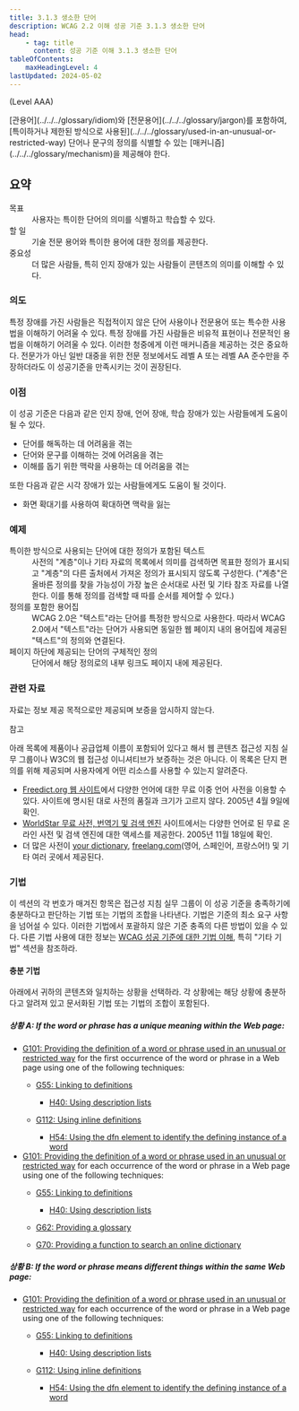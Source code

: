 ```yaml
---
title: 3.1.3 생소한 단어
description: WCAG 2.2 이해 성공 기준 3.1.3 생소한 단어
head:
    - tag: title
      content: 성공 기준 이해 3.1.3 생소한 단어
tableOfContents:
    maxHeadingLevel: 4
lastUpdated: 2024-05-02
---
```



(Level AAA)

<Card title="성공 기준(SC)">
[관용어](../../../glossary/idiom)와 [전문용어](../../../glossary/jargon)를 포함하여, [특이하거나 제한된 방식으로 사용된](../../../glossary/used-in-an-unusual-or-restricted-way) 단어나 문구의 정의를 식별할 수 있는 [매커니즘](../../../glossary/mechanism)을 제공해야 한다.
</Card>

## 요약

<dl>
<dt>목표</dt>
<dd>사용자는 특이한 단어의 의미를 식별하고 학습할 수 있다.</dd>
<dt>할 일</dt>
<dd>기술 전문 용어와 특이한 용어에 대한 정의를 제공한다.</dd>
<dt>중요성</dt>
<dd>더 많은 사람들, 특히 인지 장애가 있는 사람들이 콘텐츠의 의미를 이해할 수 있다.</dd>
</dl>

### 의도

특정 장애를 가진 사람들은 직접적이지 않은 단어 사용이나 전문용어 또는 특수한 사용법을 이해하기 어려울 수 있다. 특정 장애를 가진 사람들은 비유적 표현이나 전문적인 용법을 이해하기 어려울 수 있다. 이러한 청중에게 이런 매커니즘을 제공하는 것은 중요하다. 전문가가 아닌 일반 대중을 위한 전문 정보에서도 레벨 A 또는 레벨 AA 준수만을 주장하더라도 이 성공기준을 만족시키는 것이 권장된다.

### 이점

이 성공 기준은 다음과 같은 인지 장애, 언어 장애, 학습 장애가 있는 사람들에게 도움이 될 수 있다.

*   단어를 해독하는 데 어려움을 겪는
*   단어와 문구를 이해하는 것에 어려움을 겪는
*   이해를 돕기 위한 맥락을 사용하는 데 어려움을 겪는

또한 다음과 같은 시각 장애가 있는 사람들에게도 도움이 될 것이다.

*   화면 확대기를 사용하여 확대하면 맥락을 잃는

### 예제
<dl>
    <dt>특이한 방식으로 사용되는 단어에 대한 정의가 포함된 텍스트</dt>
    <dd>
        사전의 "계층"이나 기타 자료의 목록에서 의미를 검색하면 목표한 정의가 표시되고 "계층"의 다른 출처에서 가져온 정의가 표시되지 않도록 구성한다. ("계층"은 올바른 정의를 찾을 가능성이 가장 높은 순서대로 사전 및 기타 참조 자료를 나열한다. 이를 통해 정의를 검색할 때 따를 순서를 제어할 수 있다.)
    </dd>
    <dt>정의를 포함한 용어집</dt>
    <dd>
        WCAG 2.0은 "텍스트"라는 단어를 특정한 방식으로 사용한다. 따라서 WCAG 2.0에서 "텍스트"라는 단어가 사용되면 동일한 웹 페이지 내의 용어집에 제공된 "텍스트"의 정의와 연결된다.
    </dd>
    <dt>페이지 하단에 제공되는 단어의 구체적인 정의</dt>
    <dd>단어에서 해당 정의로의 내부 링크도 페이지 내에 제공된다.</dd>
</dl>

### 관련 자료

자료는 정보 제공 목적으로만 제공되며 보증을 암시하지 않는다.

참고

아래 목록에 제품이나 공급업체 이름이 포함되어 있다고 해서 웹 콘텐츠 접근성 지침 실무 그룹이나 W3C의 웹 접근성 이니셔티브가 보증하는 것은 아니다. 이 목록은 단지 편의를 위해 제공되며 사용자에게 어떤 리소스를 사용할 수 있는지 알려준다.

*   [Freedict.org 웹 사이트](http://www.freedict.org/)에서 다양한 언어에 대한 무료 이중 언어 사전을 이용할 수 있다. 사이트에 명시된 대로 사전의 품질과 크기가 고르지 않다. 2005년 4월 9일에 확인.
*   [WorldStar 무료 사전, 번역기 및 검색 엔진](http://www.stars21.com/index.html?lang=en&pname=african) 사이트에서는 다양한 언어로 된 무료 온라인 사전 및 검색 엔진에 대한 액세스를 제공한다. 2005년 11월 18일에 확인.
*   더 많은 사전이 [your dictionary](http://www.yourdictionary.com), [freelang.com](http://www.freelang.com)(영어, 스페인어, 프랑스어!) 및 기타 여러 곳에서 제공된다.

### 기법

이 섹션의 각 번호가 매겨진 항목은 접근성 지침 실무 그룹이 이 성공 기준을 충족하기에 충분하다고 판단하는 기법 또는 기법의 조합을 나타낸다. 기법은 기준의 최소 요구 사항을 넘어설 수 있다. 이러한 기법에서 포괄하지 않은 기준 충족의 다른 방법이 있을 수 있다. 다른 기법 사용에 대한 정보는 [WCAG 성공 기준에 대한 기법 이해](../understanding-techniques), 특히 "기타 기법" 섹션을 참조하라.

#### 충분 기법

아래에서 귀하의 콘텐츠와 일치하는 상황을 선택하라. 각 상황에는 해당 상황에 충분하다고 알려져 있고 문서화된 기법 또는 기법의 조합이 포함된다.

##### 상황 A: If the word or phrase has a unique meaning within the Web page:

*   [G101: Providing the definition of a word or phrase used in an unusual or restricted way](https://www.w3.org/WAI/WCAG22/Techniques/general/G101) for the first occurrence of the word or phrase in a Web page using one of the following techniques:
    *   [G55: Linking to definitions](https://www.w3.org/WAI/WCAG22/Techniques/general/G55)
        
        *   [H40: Using description lists](https://www.w3.org/WAI/WCAG22/Techniques/html/H40)
    *   [G112: Using inline definitions](https://www.w3.org/WAI/WCAG22/Techniques/general/G112)
        
        *   [H54: Using the dfn element to identify the defining instance of a word](https://www.w3.org/WAI/WCAG22/Techniques/html/H54)
*   [G101: Providing the definition of a word or phrase used in an unusual or restricted way](https://www.w3.org/WAI/WCAG22/Techniques/general/G101) for each occurrence of the word or phrase in a Web page using one of the following techniques:
    *   [G55: Linking to definitions](https://www.w3.org/WAI/WCAG22/Techniques/general/G55)
        
        *   [H40: Using description lists](https://www.w3.org/WAI/WCAG22/Techniques/html/H40)
    *   [G62: Providing a glossary](https://www.w3.org/WAI/WCAG22/Techniques/general/G62)
    *   [G70: Providing a function to search an online dictionary](https://www.w3.org/WAI/WCAG22/Techniques/general/G70)

##### 상황 B: If the word or phrase means different things within the same Web page:

*   [G101: Providing the definition of a word or phrase used in an unusual or restricted way](https://www.w3.org/WAI/WCAG22/Techniques/general/G101) for each occurrence of the word or phrase in a Web page using one of the following techniques:
    *   [G55: Linking to definitions](https://www.w3.org/WAI/WCAG22/Techniques/general/G55)
        
        *   [H40: Using description lists](https://www.w3.org/WAI/WCAG22/Techniques/html/H40)
    *   [G112: Using inline definitions](https://www.w3.org/WAI/WCAG22/Techniques/general/G112)
        
        *   [H54: Using the dfn element to identify the defining instance of a word](https://www.w3.org/WAI/WCAG22/Techniques/html/H54)

